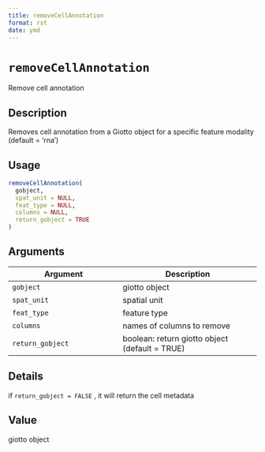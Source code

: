 ```yaml
--- 
title: removeCellAnnotation 
format: rst 
date: ymd 
--- 
```

# `removeCellAnnotation`

Remove cell annotation


## Description

Removes cell annotation from a Giotto object for a specific feature modality (default = 'rna')


## Usage

```r
removeCellAnnotation(
  gobject,
  spat_unit = NULL,
  feat_type = NULL,
  columns = NULL,
  return_gobject = TRUE
)
```


## Arguments

Argument      |Description
------------- |----------------
`gobject`     |     giotto object
`spat_unit`     |     spatial unit
`feat_type`     |     feature type
`columns`     |     names of columns to remove
`return_gobject`     |     boolean: return giotto object (default = TRUE)


## Details

if `return_gobject = FALSE` , it will return the cell metadata


## Value

giotto object


